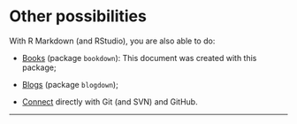 # Other possibilities {-}

With R Markdown (and RStudio), you are also able to do:

* [Books](https://bookdown.org/yihui/bookdown/) (package `bookdown`):
  This document was created with this package;

* [Blogs](https://bookdown.org/yihui/blogdown/) (package `blogdown`);

* [Connect](https://support.rstudio.com/hc/en-us/articles/200532077-Version-Control-with-Git-and-SVN)
  directly with Git (and SVN) and GitHub.

***